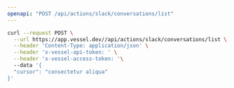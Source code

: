 ```yaml
---
openapi: "POST /api/actions/slack/conversations/list"
---
```


<RequestExample>

```bash Request
curl --request POST \
  --url https://app.vessel.dev//api/actions/slack/conversations/list \
  --header 'Content-Type: application/json' \
  --header 'x-vessel-api-token: ' \
  --header 'x-vessel-access-token: '\ 
  --data '{
  "cursor": "consectetur aliqua"
}'
```

</RequestExample>


      